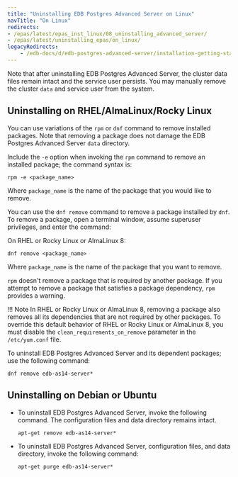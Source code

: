 ```yaml
---
title: "Uninstalling EDB Postgres Advanced Server on Linux"
navTitle: "On Linux"
redirects:
- /epas/latest/epas_inst_linux/08_uninstalling_advanced_server/
- /epas/latest/uninstalling_epas/on_linux/
legacyRedirects:
    - /edb-docs/d/edb-postgres-advanced-server/installation-getting-started/installation-guide/9.6/EDB_Postgres_Advanced_Server_Installation_Guide.1.77.html
---
```


Note that after uninstalling EDB Postgres Advanced Server, the cluster data files remain intact and the service user persists. You may manually remove the cluster `data` and service user from the system.

## Uninstalling on RHEL/AlmaLinux/Rocky Linux

You can use variations of the `rpm` or `dnf` command to remove installed packages. Note that removing a package does not damage the EDB Postgres Advanced Server `data` directory.

Include the `-e` option when invoking the `rpm` command to remove an installed package; the command syntax is:

```text
rpm -e <package_name>
```

Where `package_name` is the name of the package that you would like to remove.

You can use the `dnf remove` command to remove a package installed by `dnf`. To remove a package, open a terminal window, assume superuser privileges, and enter the command:

On RHEL or Rocky Linux or AlmaLinux 8:

```text
dnf remove <package_name>
```

Where `package_name` is the name of the package that you want to remove.

`rpm` doesn't remove a package that is required by another package. If you attempt to remove a package that satisfies a package dependency, `rpm` provides a warning.

!!! Note
    In RHEL or Rocky Linux or AlmaLinux 8, removing a package also removes all its dependencies that are not required by other packages. To override this default behavior of RHEL or Rocky Linux or AlmaLinux 8, you must disable the `clean_requirements_on_remove` parameter in the `/etc/yum.conf` file.

To uninstall EDB Postgres Advanced Server and its dependent packages; use the following command:

```text
dnf remove edb-as14-server*
```

## Uninstalling on Debian or Ubuntu

-   To uninstall EDB Postgres Advanced Server, invoke the following command. The configuration files and data directory remains intact.

    ```text
    apt-get remove edb-as14-server*
    ```

-   To uninstall EDB Postgres Advanced Server, configuration files, and data directory, invoke the following command:

    ```text
    apt-get purge edb-as14-server*
    ```
